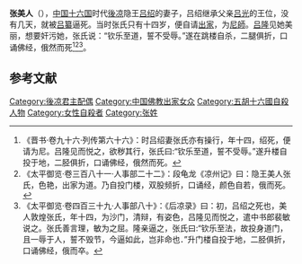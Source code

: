 '''张美人'''（{{bd|386年||399年|catIdx=Z}}），[[中国|中国]][[十六国|十六国]]时代[[後凉|後凉]]隐王[[吕绍|吕绍]]的妻子，吕绍继承父亲[[吕光|吕光]]的王位，没有几天，就被[[吕纂|吕纂]]逼死。当时张氏只有十四岁，便自请[[出家|出家]]，为[[尼師|尼師]]。[[吕隆|吕隆]]见她美丽，想要奸污她，张氏说：“钦乐至道，誓不受辱。”遂在跳楼自杀，二腿俱折，口诵佛经，俄然而死<ref>《晋书·卷九十六·列传第六十六》：时吕绍妻张氏亦有操行，年十四，绍死，便请为尼。吕隆见而悦之，欲秽其行，张氏曰:“钦乐至道，誓不受辱。”遂升楼自投于地，二胫俱折，口诵佛经，俄然而死。</ref><ref>《太平御览·卷三百八十一·人事部二十二》：段龟龙《凉州记》曰：隐王美人张氏，色艳，出家为道。乃自投门楼，双股频折，口诵经，颜色自若，俄而死。</ref><ref>《太平御览·卷四百三十九·人事部八十》：《后凉录》曰：初，吕绍之死也，美人敦煌张氏，年十四，为沙门，清辩，有姿色，吕隆见而悦之，遣中书郎裴敏说之。张氏善言理，敏为之屈。隆亲逼之，张氏曰:“钦乐至法，故投身道门，且一辱于人，誓不毁节，今逼如此，岂非命也．”升门楼自投于地，二胫俱折，口诵佛经，俄而卒。</ref>。

==参考文献==
{{reflist}}

{{十六國涼國及夏國皇后}}
[[Category:後凉君主配偶|Category:後凉君主配偶]]
[[Category:中国佛教出家女众|Category:中国佛教出家女众]]
[[Category:五胡十六國自殺人物|Category:五胡十六國自殺人物]]
[[Category:女性自殺者|Category:女性自殺者]]
[[Category:张姓|Category:张姓]]